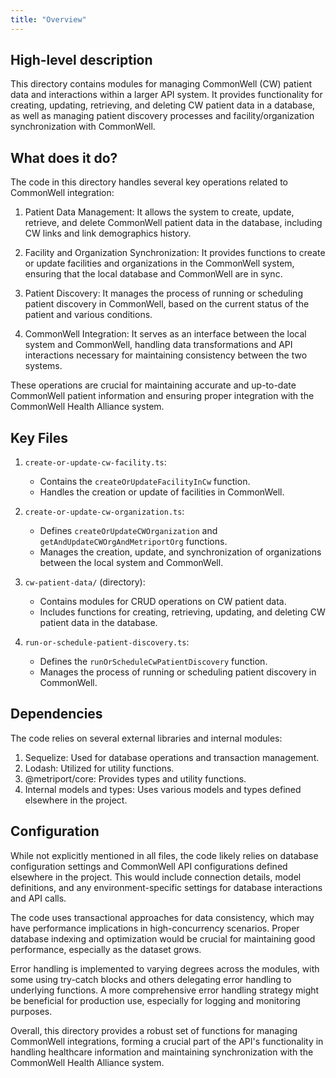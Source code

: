 ```yaml
---
title: "Overview"
---
```


## High-level description
This directory contains modules for managing CommonWell (CW) patient data and interactions within a larger API system. It provides functionality for creating, updating, retrieving, and deleting CW patient data in a database, as well as managing patient discovery processes and facility/organization synchronization with CommonWell.

## What does it do?
The code in this directory handles several key operations related to CommonWell integration:

1. Patient Data Management: It allows the system to create, update, retrieve, and delete CommonWell patient data in the database, including CW links and link demographics history.

2. Facility and Organization Synchronization: It provides functions to create or update facilities and organizations in the CommonWell system, ensuring that the local database and CommonWell are in sync.

3. Patient Discovery: It manages the process of running or scheduling patient discovery in CommonWell, based on the current status of the patient and various conditions.

4. CommonWell Integration: It serves as an interface between the local system and CommonWell, handling data transformations and API interactions necessary for maintaining consistency between the two systems.

These operations are crucial for maintaining accurate and up-to-date CommonWell patient information and ensuring proper integration with the CommonWell Health Alliance system.

## Key Files

1. `create-or-update-cw-facility.ts`:
   - Contains the `createOrUpdateFacilityInCw` function.
   - Handles the creation or update of facilities in CommonWell.

2. `create-or-update-cw-organization.ts`:
   - Defines `createOrUpdateCWOrganization` and `getAndUpdateCWOrgAndMetriportOrg` functions.
   - Manages the creation, update, and synchronization of organizations between the local system and CommonWell.

3. `cw-patient-data/` (directory):
   - Contains modules for CRUD operations on CW patient data.
   - Includes functions for creating, retrieving, updating, and deleting CW patient data in the database.

4. `run-or-schedule-patient-discovery.ts`:
   - Defines the `runOrScheduleCwPatientDiscovery` function.
   - Manages the process of running or scheduling patient discovery in CommonWell.

## Dependencies
The code relies on several external libraries and internal modules:

1. Sequelize: Used for database operations and transaction management.
2. Lodash: Utilized for utility functions.
3. @metriport/core: Provides types and utility functions.
4. Internal models and types: Uses various models and types defined elsewhere in the project.

## Configuration
While not explicitly mentioned in all files, the code likely relies on database configuration settings and CommonWell API configurations defined elsewhere in the project. This would include connection details, model definitions, and any environment-specific settings for database interactions and API calls.

The code uses transactional approaches for data consistency, which may have performance implications in high-concurrency scenarios. Proper database indexing and optimization would be crucial for maintaining good performance, especially as the dataset grows.

Error handling is implemented to varying degrees across the modules, with some using try-catch blocks and others delegating error handling to underlying functions. A more comprehensive error handling strategy might be beneficial for production use, especially for logging and monitoring purposes.

Overall, this directory provides a robust set of functions for managing CommonWell integrations, forming a crucial part of the API's functionality in handling healthcare information and maintaining synchronization with the CommonWell Health Alliance system.